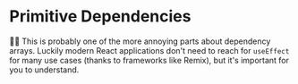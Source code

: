 # Primitive Dependencies

👨‍💼 This is probably one of the more annoying parts about dependency arrays.
Luckily modern React applications don't need to reach for `useEffect` for many
use cases (thanks to frameworks like Remix), but it's important for you to
understand.
